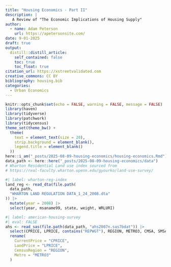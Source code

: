 ```yaml
---
title: "Housing Economics - Part II"
description: |
   A Review of "The Economic Implications of Housing Supply"
author:
  - name: Adam Peterson
    url: https://apetersonsite.com/
date: 9-01-2025
draft: true
output: 
  distill::distill_article:
    self_contained: false
    toc: true
    toc_float: true
citation_url: https://xstreetvalidated.com
creative_commons: CC BY
bibliography: housing.bib
categories:
  - Urban Economics
---
```


```r
knitr::opts_chunk$set(echo = FALSE, warning = FALSE, message = FALSE)
library(haven)
library(tidyverse)
library(patchwork)
library(tidycensus)
theme_set(theme_bw() +
  theme(
    text = element_text(size = 20),
    strip.background = element_blank(),
    legend.title = element_blank()
  ))
here::i_am("_posts/2025-08-09-housing-economics/housing-economics.Rmd")
data_path <- here::here("_posts/2025-08-09-housing-economics/data")
# Wharton Residential Land use index sourced from
# https://real-faculty.wharton.upenn.edu/gyourko/land-use-survey/
```

```r
#| label: wharton-reg-index
land_reg <- read_dta(file.path(
  data_path,
  "WHARTON LAND REGULATION DATA_1_24_2008.dta"
)) |>
  mutate(year = 2008) |>
  select(year, msaname99, state, weight, WRLURI)
```

```r
#| label: american-housing-survey
#| eval: FALSE
ahs <- read_sas(file.path(data_path, "ahs2007n.sas7bdat")) |>
  select(CPRICE, LPRICE, contains("REPWGT"), REGION, METRO3, CMSA, SMSA) |>
  rename(
    CurrentPrice = "CPRICE",
    LandPrice = "LPRICE",
    CensusRegion = "REGION",
    Metro = "METRO3"
  )
```